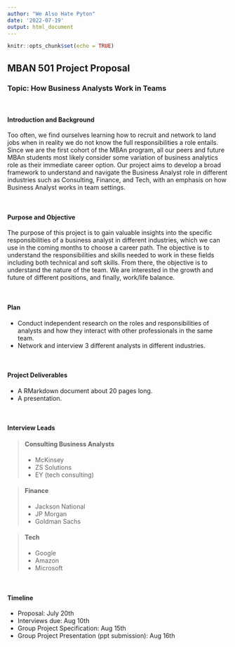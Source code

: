 ```yaml
---
author: "We Also Hate Pyton"
date: '2022-07-19'
output: html_document
---
```


```r
knitr::opts_chunk$set(echo = TRUE)
```

## MBAN 501 Project Proposal
### Topic: How Business Analysts Work in Teams

<p>&nbsp;</p>

#### **Introduction and Background**
Too often, we find ourselves learning how to recruit and network to land jobs when in reality we do not know the full responsibilities a role entails. Since we are the first cohort of the MBAn program, all our peers and future MBAn students most likely consider some variation of business analytics role as their immediate career option. Our project aims to develop a broad framework to understand and navigate the Business Analyst role in different industries such as Consulting, Finance, and Tech, with an emphasis on how Business Analyst works in team settings. 

<p>&nbsp;</p>

#### **Purpose and Objective**
The purpose of this project is to gain valuable insights into the specific responsibilities of a business analyst in different industries, which we can use in the coming months to choose a career path. The objective is to understand the responsibilities and skills needed to work in these fields including both technical and soft skills. From there, the objective is to understand the nature of the team. We are interested in the growth and future of different positions, and finally, work/life balance. 

<p>&nbsp;</p>

#### **Plan**
* Conduct independent research on the roles and responsibilities of analysts and how they interact with other professionals in the same team.
* Network and interview 3 different analysts in different industries. 

<p>&nbsp;</p>

#### **Project Deliverables**
* A RMarkdown document about 20 pages long. 
* A presentation.

<p>&nbsp;</p>

#### **Interview Leads** 
> #### **Consulting Business Analysts**
  * McKinsey 
  * ZS Solutions
  * EY (tech consulting)

> #### **Finance**
  * Jackson National
  * JP Morgan
  * Goldman Sachs

> #### **Tech**
  * Google
  * Amazon
  * Microsoft

<p>&nbsp;</p>

#### **Timeline**
  * Proposal: July 20th
  * Interviews due: Aug 10th 
  * Group Project Specification: Aug 15th
  * Group Project Presentation (ppt submission): Aug 16th

<p>&nbsp;</p>
<p>&nbsp;</p>